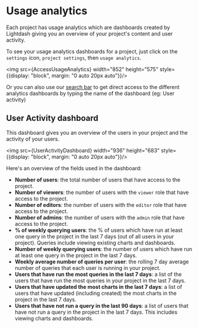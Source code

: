 
# Usage analytics

Each project has usage analytics which are dashboards created by Lightdash giving you an overview of your project's content and user activity. 

To see your usage analytics dashboards for a project, just click on the `settings` icon, `project settings`, then `usage analytics`.

<img src={AccessUsageAnalytics} width="852" height="575" style={{display: "block", margin: "0 auto 20px auto"}}/>

Or you can also use our [search bar](https://docs.lightdash.com/get-sarted/exploring-data/exploring-your-content#using-the-search-bar) to get direct access to 
the different analytics dashboards by typing the name of the dashboard (eg: User activity)

## User Activity dashboard

This dashboard gives you an overview of the users in your project and the activity of your users.

<img src={UserActivityDashboard} width="936" height="683" style={{display: "block", margin: "0 auto 20px auto"}}/>

Here's an overview of the fields used in the dashboard:

- **Number of users**: the total number of users that have access to the project. 
- **Number of viewers**: the number of users with the `viewer` role that have access to the project.
- **Number of editors**: the number of users with the `editor` role that have access to the project.
- **Number of admins**: the number of users with the `admin` role that have access to the project.
- **% of weekly querying users**: the % of users which have run at least one query in the project in the last 7 days (out of all users in your project). Queries include viewing existing charts and dashboards.
- **Number of weekly querying users**: the number of users which have run at least one query in the project in the last 7 days.
- **Weekly average number of queries per user**: the rolling 7 day average number of queries that each user is running in your project.
- **Users that have run the most queries in the last 7 days**: a list of the users that have run the most queries in your project in the last 7 days. 
- **Users that have updated the most charts in the last 7 days**: a list of users that have updated (including created) the most charts in the project in the last 7 days. 
- **Users that have not run a query in the last 90 days**: a list of users that have not run a query in the project in the last 7 days. This includes viewing charts and dashboards.